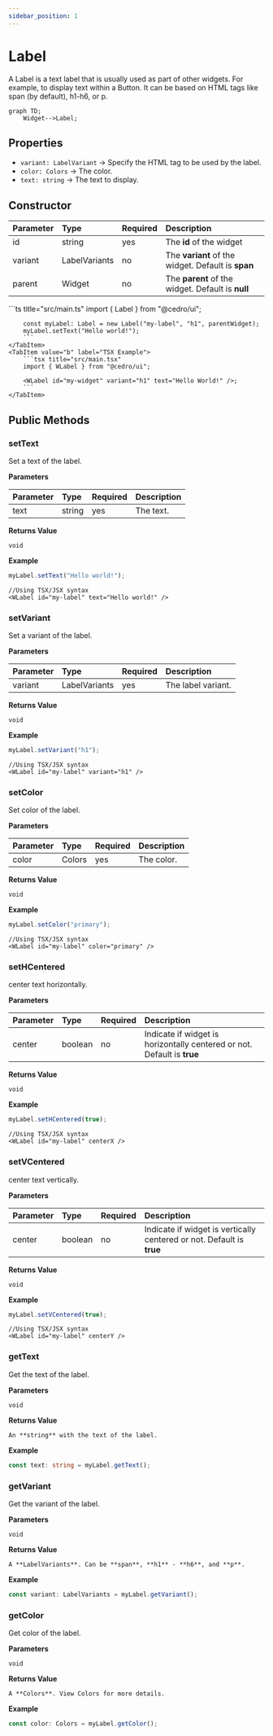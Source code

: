 ```yaml
---
sidebar_position: 1
---
```



# Label

A Label is a text label that is usually used as part of other widgets. For example, to display text within a Button. It can be based on HTML tags like span (by default), h1-h6, or p.

```mermaid
graph TD;
    Widget-->Label;
```

## Properties

<InheritsFromWidget name="label" />

-   `variant: LabelVariant` → Specify the HTML tag to be used by the label.
-   `color: Colors` → The color.
-   `text: string` → The text to display.

## Constructor

| Parameter | Type          | Required | Description                                        |
| :-------- | :------------ | :------- | :------------------------------------------------- |
| id        | string        | yes      | The **id** of the widget                           |
| variant   | LabelVariants | no       | The **variant** of the widget. Default is **span** |
| parent    | Widget        | no       | The **parent** of the widget. Default is **null**  |

<Tabs>
    <TabItem value="a"  label="TS Example" default >
        ```ts title="src/main.ts"
        import { Label } from "@cedro/ui";

        const myLabel: Label = new Label("my-label", "h1", parentWidget);
        myLabel.setText("Hello world!");
        ```
    </TabItem>
    <TabItem value="b" label="TSX Example">
        ```tsx title="src/main.tsx"
        import { WLabel } from "@cedro/ui";

        <WLabel id="my-widget" variant="h1" text="Hello World!" />;
        ```
    </TabItem>

</Tabs>

## Public Methods

### setText

Set a text of the label.

**Parameters**

| Parameter | Type   | Required | Description |
| :-------- | :----- | :------- | :---------- |
| text      | string | yes      | The text.   |

**Returns Value**

    void

**Example**

```ts title="src/main.ts"
myLabel.setText("Hello world!");
```

```tsx title="src/main.tsx"
//Using TSX/JSX syntax
<WLabel id="my-label" text="Hello world!" />
```

### setVariant

Set a variant of the label.

**Parameters**

| Parameter | Type          | Required | Description        |
| :-------- | :------------ | :------- | :----------------- |
| variant   | LabelVariants | yes      | The label variant. |

**Returns Value**

    void

**Example**

```ts title="src/main.ts"
myLabel.setVariant("h1");
```

```tsx title="src/main.tsx"
//Using TSX/JSX syntax
<WLabel id="my-label" variant="h1" />
```

### setColor

Set color of the label.

**Parameters**

| Parameter | Type   | Required | Description |
| :-------- | :----- | :------- | :---------- |
| color     | Colors | yes      | The color.  |

**Returns Value**

    void

**Example**

```ts title="src/main.ts"
myLabel.setColor("primary");
```

```tsx title="src/main.tsx"
//Using TSX/JSX syntax
<WLabel id="my-label" color="primary" />
```

### setHCentered

center text horizontally.

**Parameters**

| Parameter | Type    | Required | Description                                                             |
| :-------- | :------ | :------- | :---------------------------------------------------------------------- |
| center    | boolean | no       | Indicate if widget is horizontally centered or not. Default is **true** |

**Returns Value**

    void

**Example**

```ts title="src/main.ts"
myLabel.setHCentered(true);
```

```tsx title="src/main.tsx"
//Using TSX/JSX syntax
<WLabel id="my-label" centerX />
```

### setVCentered

center text vertically.

**Parameters**

| Parameter | Type    | Required | Description                                                           |
| :-------- | :------ | :------- | :-------------------------------------------------------------------- |
| center    | boolean | no       | Indicate if widget is vertically centered or not. Default is **true** |

**Returns Value**

    void

**Example**

```ts title="src/main.ts"
myLabel.setVCentered(true);
```

```tsx title="src/main.tsx"
//Using TSX/JSX syntax
<WLabel id="my-label" centerY />
```

### getText

Get the text of the label.

**Parameters**

    void

**Returns Value**

    An **string** with the text of the label.

**Example**

```ts title="src/main.ts"
const text: string = myLabel.getText();
```

### getVariant

Get the variant of the label.

**Parameters**

    void

**Returns Value**

    A **LabelVariants**. Can be **span**, **h1** - **h6**, and **p**.

**Example**

```ts title="src/main.ts"
const variant: LabelVariants = myLabel.getVariant();
```

### getColor

Get color of the label.

**Parameters**

    void

**Returns Value**

    A **Colors**. View Colors for more details.

**Example**

```ts title="src/main.ts"
const color: Colors = myLabel.getColor();
```
